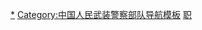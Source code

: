 {{Navbox
|name = 中国人民武装警察部队政治委员
|titlestyle = background: #556B2F; color: #ffef41;
|title = [[File:People's Armed Police Flag.svg|23px|中国人民武装警察部队旗|link=中国人民武装警察部队旗]] [[中国人民武装警察部队|<span style="color:#ffef41;">中国人民武装警察部队</span>]][[政治委员|<span style="color:#ffef41;">政治委员</span>]]
|imageleft = [[File:PAP Badge.png|40px|武警部队徽]]
|image = [[File:Chinese People%27s Armed Police Force (CAPF) cap insignia.svg|40px|武警帽徽]]

|list1 = <span class="nowrap">[[赵苍璧]]{{to}}[[李振军]]{{to}}[[张秀夫]]{{to}}[[徐寿增]]{{to}}[[张树田]]{{to}}[[徐永清]]{{to}}[[隋明太]]{{to}}[[喻林祥]]{{to}}[[许耀元]]{{to}}[[孙思敬]]{{to}}[[朱生岭]]{{to}}[[安兆庆]]{{to}}[[张红兵]]</span>
}}<noinclude>

[[Category:中国人民武装警察部队政治委员|*]]
[[Category:中国人民武装警察部队导航模板]]
[[Category:中华人民共和国警官导航模板|职]]
</noinclude>